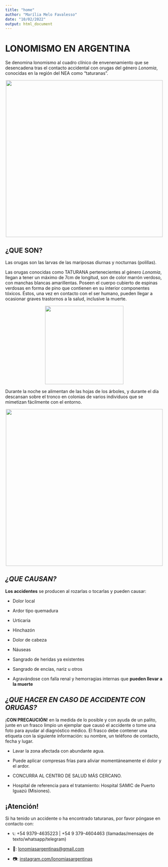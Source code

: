 ```yaml
---
title: "home"
author: "Marília Melo Favalesso"
date: "10/02/2022"
output: html_document
---
```


# LONOMISMO EN ARGENTINA

Se denomina lonomismo al cuadro clínico de envenenamiento que se desencadena tras el contacto accidental con orugas del género *Lonomia*, conocidas en la región del NEA como "taturanas".

<center><img src="www/cuidado.png" height="500"></center>

## ¿QUE SON?

Las orugas son las larvas de las mariposas diurnas y nocturnas (polillas). <br>

Las orugas conocidas como TATURANA pertenecientes al género *Lonomia*, llegan a tener un máximo de 7cm de longitud, son de color marrón verdoso, con manchas blancas amarillentas. Poseen el cuerpo cubierto de espinas verdosas en forma de pino que contienen en su interior componentes tóxicos. Éstos, una vez en contacto con el ser humano, pueden llegar a ocasionar graves trastornos a la salud, inclusive la muerte.

<center><img src="www/morfo.png" height="250"></center>

Durante la noche se alimentan de las hojas de los árboles, y durante el día descansan sobre el tronco en colonias de varios individuos que se mimetizan fácilmente con el entorno.

<center><img src="www/arvore.png" height="500"></center>

## *¿QUE CAUSAN?*

**Los accidentes** se producen al rozarlas o tocarlas y pueden causar:

-   Dolor local

-   Ardor tipo quemadura

-   Urticaria

-   Hinchazón

-   Dolor de cabeza

-   Náuseas

-   Sangrado de heridas ya existentes

-   Sangrado de encías, nariz u otros

-   Agravándose con falla renal y hemorragias internas que **pueden llevar a la muerte**

## *¿QUE HACER EN CASO DE ACCIDENTE CON ORUGAS?*

¡**CON PRECAUCIÓN**! en la medida de lo posible y con ayuda de un palito, junte en un frasco limpio un ejemplar que causó el accidente o tome una foto para ayudar al diagnóstico médico. El frasco debe contener una etiqueta con la siguiente información: su nombre, un teléfono de contacto, fecha y lugar.

-   Lavar la zona afectada con abundante agua.

-   Puede aplicar compresas frías para aliviar momentáneamente el dolor y el ardor.

-   CONCURRA AL CENTRO DE SALUD MÁS CERCANO.

-   Hospital de referencia para el tratamiento: Hospital SAMIC de Puerto Iguazú (Misiones).

## ¡Atención!

Si ha tenido un accidente o ha encontrado taturanas, por favor póngase en contacto con:

- 📞: +54 9379-4635223 | +54 9 379-4604463 (llamadas/mensajes de texto/whatsapp/telegram)

- 📧: [lonomiasargentinas@gmail.com](mailto:lonomiasargentinas@gmail.com)

- 📷: [instagram.com/lonomiasargentinas](https://www.instagram.com/lonomiasargentinas/)

